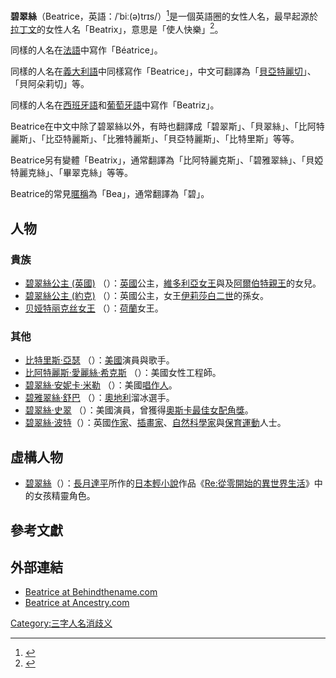 {{About|英語圈中的女性人名Beatrice|義大利語中的女性人名Beatrice|貝亞特麗切}}
'''碧翠絲'''（Beatrice，英語：/ˈbiː(ə)trɪs/）<ref>{{Cite web |url=http://dictionary.infoplease.com/beatrice |title=Random House Unabridged Dictionary |accessdate=2018-11-05 |archive-date=2016-03-04 |archive-url=https://web.archive.org/web/20160304054013/http://dictionary.infoplease.com/beatrice |dead-url=no }}</ref>是一個英語圈的女性人名，最早起源於[[拉丁文|拉丁文]]的女性人名「Beatrix」，意思是「使人快樂」<ref>{{Cite web |url=http://www.etymonline.com/index.php?term=Beatrice |title=存档副本 |accessdate=2018-11-05 |archive-date=2016-03-05 |archive-url=https://web.archive.org/web/20160305115856/http://www.etymonline.com/index.php?term=Beatrice |dead-url=no }}</ref>。

同樣的人名在[[法語|法語]]中寫作「Béatrice」。

同樣的人名在[[義大利語|義大利語]]中同樣寫作「Beatrice」，中文可翻譯為「[[貝亞特麗切|貝亞特麗切]]」、「貝阿朵莉切」等。

同樣的人名在[[西班牙語|西班牙語]]和[[葡萄牙語|葡萄牙語]]中寫作「Beatriz」。

Beatrice在中文中除了碧翠絲以外，有時也翻譯成「碧翠斯」、「貝翠絲」、「比阿特麗斯」、「比亞特麗斯」、「比雅特麗斯」、「貝亞特麗斯」、「比特里斯」等等。

Beatrice另有變體「Beatrix」，通常翻譯為「比阿特麗克斯」、「碧雅翠絲」、「貝婭特麗克絲」、「畢翠克絲」等等。

Beatrice的常見[[暱稱|暱稱]]為「Bea」，通常翻譯為「碧」。

== 人物 ==
=== 貴族 ===
*[[碧翠絲公主_(英國)|碧翠絲公主 (英國)]] （{{lang-en|Princess Beatrice of the United Kingdom}}）：[[英國|英國]]公主，[[維多利亞女王|維多利亞女王]]與及[[阿爾伯特親王|阿爾伯特親王]]的女兒。
*[[碧翠絲公主_(約克)|碧翠絲公主 (約克)]] （{{lang-en|Princess Beatrice of York}}）：英國公主，女王[[伊莉莎白二世|伊莉莎白二世]]的孫女。
*[[贝娅特丽克丝女王|贝娅特丽克丝女王]] （{{lang-en|Beatrix of the Netherlands}}）：[[荷蘭|荷蘭]]女王。

=== 其他 ===
*[[比特里斯·亞瑟|比特里斯·亞瑟]] （{{lang-en|Beatrice Arthur}}）：[[美國|美國]]演員與歌手。
*[[比阿特麗斯·愛麗絲·希克斯|比阿特麗斯·愛麗絲·希克斯]] （{{lang-en|Beatrice Alice Hicks}}）：美國女性工程師。
*[[碧·米勒|碧翠絲·安妮卡·米勒]] （{{lang-en|Beatrice Annika "Bea" Miller}}）：美國[[唱作人|唱作人]]。
*[[碧雅翠絲·舒巴|碧雅翠絲·舒巴]] （{{lang-en|Beatrix Schuba}}）：[[奧地利|奧地利]]溜冰選手。
*[[碧翠絲·史翠|碧翠絲·史翠]] （{{lang-en|Beatrice Straight}}）：美國演員，曾獲得[[奧斯卡最佳女配角獎|奧斯卡最佳女配角獎]]。
*[[碧翠絲·波特|碧翠絲·波特]]（{{lang-en|Beatrix Potter}}）：英國[[作家|作家]]、[[插畫家|插畫家]]、[[自然科學家|自然科學家]]與[[保育運動|保育運動]]人士。
== 虛構人物 ==
*[[Re:從零開始的異世界生活角色列表#碧翠絲|碧翠絲]]（{{lang-ja|ベアトリス}}）：[[長月達平|長月達平]]所作的[[日本|日本]][[輕小說|輕小說]]作品《[[Re:從零開始的異世界生活|Re:從零開始的異世界生活]]》中的女孩精靈角色。

== 參考文獻 ==
{{Reflist}}

== 外部連結 ==
{{Wiktionary|Beatrice}}
*[http://www.behindthename.com/php/view.php?name=beatrice Beatrice at Behindthename.com] {{Wayback|url=http://www.behindthename.com/php/view.php?name=beatrice |date=20160303211359 }}
*[http://search.ancestry.com/oldsearch/SurnameLinks.aspx?ln=Beatrice Beatrice at Ancestry.com]
{{Disambig|Cat=三字消歧义}}
[[Category:三字人名消歧义|Category:三字人名消歧义]]